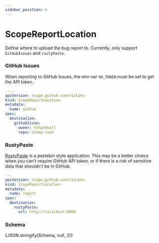 ```yaml
---
sidebar_position: 4
---
```



# ScopeReportLocation

Define where to upload the bug report to. Currently, only support `GitHubIssues` and `rustyPaste`.

### GitHub Issues

When reporting to GitHub Issues, the env-var `GH_TOKEN` must be set to get the API token.

```yaml
---
apiVersion: scope.github.com/v1alpha
kind: ScopeReportLocation
metadata:
  name: github
spec:
  destination:
    githubIssue:
      owner: ethankhall
      repo: dummy-repo
```

### RustyPaste

[RustyPaste](https://github.com/orhun/rustypaste) is a pastebin style application. This may be a better choice when you can't require GitHub API token, or if there is a risk of sensitive data that shouldn't be in GitHub.

```yaml
---
apiVersion: scope.github.com/v1alpha
kind: ScopeReportLocation
metadata:
  name: report
spec:
  destination:
    rustyPaste:
      url: http://localhost:8000
```

### Schema

<Tabs>
    <TabItem value="Viewer" label="Viewer" default>
        <JSONSchemaViewer schema={Schema} />
    </TabItem>
    <TabItem value="JSON Schema" label='JSON Schema'>
        <CodeBlock language="json-schema">{JSON.stringify(Schema, null, 2)}</CodeBlock>
    </TabItem>
</Tabs>
